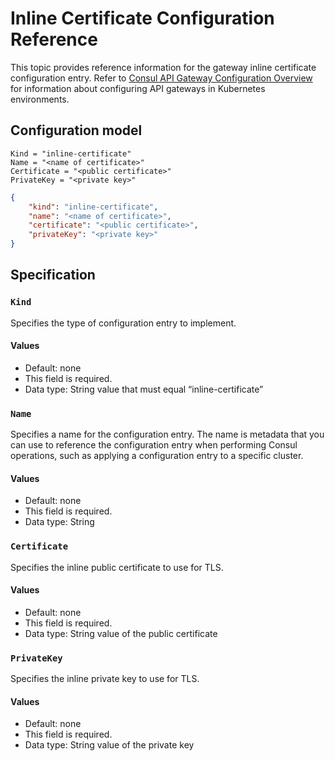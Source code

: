 # Inline Certificate Configuration Reference

This topic provides reference information for the gateway inline certificate
configuration entry. Refer to [Consul API Gateway Configuration Overview]() for
information about configuring API gateways in Kubernetes environments.

## Configuration model

``` HCL
Kind = "inline-certificate"
Name = "<name of certificate>"
Certificate = "<public certificate>"
PrivateKey = "<private key>"
```

``` JSON
{
	"kind": "inline-certificate",
	"name": "<name of certificate>",
	"certificate": "<public certificate>",
	"privateKey": "<private key>"
}
```

## Specification

### `Kind`

Specifies the type of configuration entry to implement.

#### Values

- Default: none
- This field is required.
- Data type: String value that must equal “inline-certificate”

### `Name`

Specifies a name for the configuration entry. The name is metadata that you can use to reference the configuration entry when performing Consul operations, such as applying a configuration entry to a specific cluster.

#### Values

- Default: none
- This field is required.
- Data type: String

### `Certificate`

Specifies the inline public certificate to use for TLS.

#### Values

- Default: none
- This field is required.
- Data type: String value of the public certificate

### `PrivateKey`

Specifies the inline private key to use for TLS.

#### Values

- Default: none
- This field is required.
- Data type: String value of the private key

